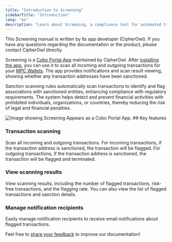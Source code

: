 ```yaml
---
title: "Introduction to Screening"
sidebarTitle: "Introduction"
lang: "en"
description: "Learn about Screening, a compliance tool for automated transaction monitoring. Features include sanction scanning, flagging suspicious addresses, and real-time alerts for regulatory compliance."
---
```

<Tip>This Screening manual is written by its app developer (CipherOwl). If you have any questions regarding the documentation or the product, please contact CipherOwl directly.</Tip>

Screening is a [Cobo Portal App](/en/apps/introduction) maintained by CipherOwl. After [installing the app](/en/apps/screening/set-up), you can use it to scan all incoming and outgoing transactions for your [MPC Wallets](/en/portal/mpc-wallets/introduction). The app provides notifications and scan result viewing, showing whether any transaction addresses have been sanctioned.

Sanction scanning rules automatically scan transactions to identify and flag associations with sanctioned entities, enhancing compliance with regulatory requirements. The system helps detect and prevent financial activities with prohibited individuals, organizations, or countries, thereby reducing the risk of legal and financial penalties.

<img src="/en/images/portal-apps/screening/screening-in-app-store.png" className="screenshot_modal" alt="Image showing Screening Appears as a Cobo Portal App."/>
## Key features

### Transaction scanning

Scan all incoming and outgoing transactions. For incoming transactions, if the transaction address is sanctioned, the transaction will be flagged. For outgoing transactions, if the transaction address is sanctioned, the transaction will be flagged and terminated.

### View scanning results

View scanning results, including the number of flagged transactions, risk-free transactions, and the flagging rate. You can also view the list of flagged transactions and sanction details.

### Manage notification recipients

Easily manage notification recipients to receive email notifications about flagged transactions.

<Tip>Feel free to [share your feedback](https://forms.zohopublic.com/cobo/form/DocumentFeedbackForm/formperma/QvLOhxJv1_JMsJ-1dleZ8Itb_7rzN-LtgvsDdxosoVI?referrername=manuals) to improve our documentation!</Tip>
